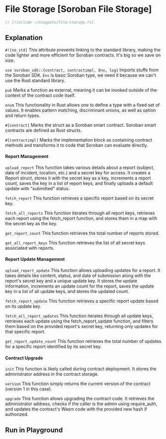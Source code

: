 
# File Storage [Soroban File Storage]

```rust
// [!include ~/snippets/file-storage.rs]
```

## Explanation

`#![no_std]` This attribute prevents linking to the standard library, making the code lighter and more efficient for Soroban contracts. It's big so we save on size.

`use soroban_sdk::{contract, contractimpl, Env, log}` Imports stuffs from the Soroban SDK. `Env` is basic Soroban type, we need it because we can't use the Rust standard library.

`pub` Marks a function as external, meaning it can be invoked outside of the context of the contract code itself.

`enum` This functionality in Rust allows one to define a type with a fixed set of values. It enables pattern matching, discriminant unions, as well as option and return types.

`#[contract]` Marks the struct as a Soroban smart contract. Soroban smart contracts are defined as Rust structs.

`#[contractimpl]` Marks the implementation block as containing contract methods and transforms it to code that Soroban can evaluate directly.

#### Report Management

`upload_report` This function takes various details about a report (subject, date of incident, location, etc.) and a secret key for access. It creates a Report struct, stores it with the secret key as a key, increments a report count, saves the key in a list of report keys, and finally uploads a default update with "submitted" status.

`fetch_report` This function retrieves a specific report based on its secret key.

`fetch_all_reports` This function iterates through all report keys, retrieves each report using the fetch_report function, and stores them in a map with the secret key as the key.

`get_report_count` This function retrieves the total number of reports stored.

`get_all_report_keys` This function retrieves the list of all secret keys associated with reports.

#### Report Update Management

`upload_report_update` This function allows uploading updates for a report. It takes details like content, status, and date of submission along with the report's secret key and a unique update key. It stores the update information, increments an update count for the report, saves the update key in a list of all update keys, and stores the updated count.

`fetch_report_update` This function retrieves a specific report update based on its update key.

`fetch_all_report_updates` This function iterates through all update keys, retrieves each update using the fetch_report_update function, and filters them based on the provided report's secret key, returning only updates for that specific report.

`get_report_update_count` This function retrieves the total number of updates for a specific report identified by its secret key.

#### Contract Upgrade

`init` This function is likely called during contract deployment. It stores the administrator address in the contract storage.

`version` This function simply returns the current version of the contract (version 1 in this case).

`upgrade` This function allows upgrading the contract code. It retrieves the administrator address, checks if the caller is the admin using require_auth, and updates the contract's Wasm code with the provided new hash if authorized.

## Run in Playground

<Playground okashiID="amjzhstbmpbwafaqrhoffawmqtui" />
